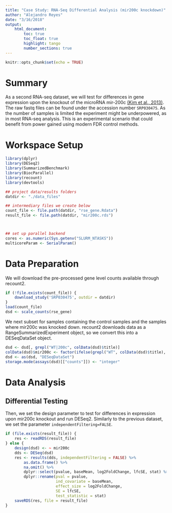 ```yaml
---
title: "Case Study: RNA-Seq Differential Analysis (mir200c knockdown)"
author: "Alejandro Reyes"
date: "3/16/2018"
output: 
    html_document:
        toc: true
        toc_float: true
        highlight: tango
        number_sections: true
---
```


```r
knitr::opts_chunk$set(echo = TRUE)
```

# Summary

As a second RNA-seq dataset, we will test for differences in gene expression upon the knockout of the microRNA mir-200c [(Kim et al., 2013)](https://doi.org/10.1038/nsmb.2701).  The raw fastq files can be found under the accession number `SRP030475`. As the number of samples is limited the experiment might be underpowered, as in most RNA-seq analysis. This is an experimental scenario that could benefit from power gained using modern FDR control methods.

# Workspace Setup

```r
library(dplyr)
library(DESeq2)
library(SummarizedBenchmark)
library(BiocParallel)
library(recount)
library(devtools)

## project data/results folders
datdir <- "./data_files"

## intermediary files we create below
count_file <- file.path(datdir, "rse_gene.Rdata")
result_file <- file.path(datdir, "mir200c.rds")



## set up parallel backend
cores <- as.numeric(Sys.getenv("SLURM_NTASKS"))
multicoreParam <- SerialParam()
```


# Data Preparation

We will download the pre-processed gene level counts available through recount2.

```r
if (!file.exists(count_file)) {
    download_study('SRP030475', outdir = datdir)
}
load(count_file)
dsd <- scale_counts(rse_gene)
```

We next subset for samples containing the control samples and the samples where mir200c was knocked down. recount2 downloads data as a RangeSummarizedExperiment object, so we convert this into a DESeqDataSet object. 

```r
dsd <- dsd[, grepl("WT|200c", colData(dsd)$title)]
colData(dsd)$mir200c <- factor(ifelse(grepl("WT", colData(dsd)$title), "WT", "KO"))
dsd <- as(dsd, "DESeqDataSet")
storage.mode(assays(dsd)[["counts"]]) <- "integer"
```

# Data Analysis

## Differential Testing

Then, we set the design parameter to test for differences in expression upon mir200c knockout and run DESeq2. Similarly to the previous dataset, we set the parameter `independentFiltering=FALSE`.

```r
if (file.exists(result_file)) {
    res <- readRDS(result_file)
} else {
    design(dsd) <- ~ mir200c
    dds <- DESeq(dsd)
    res <- results(dds, independentFiltering = FALSE) %>% 
        as.data.frame() %>%
        na.omit() %>% 
        dplyr::select(pvalue, baseMean, log2FoldChange, lfcSE, stat) %>%
        dplyr::rename(pval = pvalue,
                      ind_covariate = baseMean, 
                      effect_size = log2FoldChange,
                      SE = lfcSE, 
                      test_statistic = stat)
    saveRDS(res, file = result_file)
}
```

<!-- Add random (uninformative) covariate. -->

<!-- ```{r} -->
<!-- set.seed(4719) -->
<!-- res$rand_covar <- rnorm(nrow(res)) -->
<!-- ``` -->

<!-- ## Covariate Diagnostics -->

<!-- As with the GTEx example, the mean counts is used as the informative covariate. -->

<!-- ### Mean Counts -->

<!-- ```{r, meancov-diag-scatter, fig.width=4.5, fig.height=3.5} -->
<!-- rank_scatter(res, pvalue = "pval", covariate = "ind_covariate") + -->
<!--     ggtitle("Mean coverage as independent covariate") + -->
<!--     xlab("Mean Expression") -->
<!-- ``` -->

<!-- Similar to the GTEx dataset, keeping all the tests results in a strange discreteness. -->
<!-- This is removed once we filter very lowly expressed genes. -->
<!-- For the first covariate bin, however, there is a strange behaviour in which the distribution seems a bit skewed towards larger p-values.  -->

<!-- ```{r, meancov-diag-hist, fig.width=10, fig.height=3.2} -->
<!-- strat_hist(res, pvalue = "pval", -->
<!--            covariate = "ind_covariate", maxy = 7.5) -->

<!-- res <- filter(res, ind_covariate > 1) -->
<!-- strat_hist(res, pvalue = "pval", -->
<!--            covariate = "ind_covariate", maxy = 3) -->
<!-- ``` -->

<!-- ### Random -->

<!-- ```{r, rand-diag-scatter, fig.width=4.5, fig.height=3.5} -->
<!-- rank_scatter(res, pvalue = "pval", covariate = "rand_covar") + -->
<!--     ggtitle("Random independent covariate") -->
<!-- ``` -->

<!-- ```{r, rand-diag-hist, fig.width=10, fig.height=3.2} -->
<!-- strat_hist(res, pvalue = "pval", -->
<!--            covariate = "rand_covar", maxy = 7.5) -->
<!-- ``` -->

<!-- ## Multiple-Testing Correction - mean -->

<!-- We use the common `BenchDesign` with the set of multiple testing correction  -->
<!-- methods already included. We also add in Scott's FDR Regression (both -->
<!-- `nulltype = "empirical"` and `nulltype = "theoretical"`) -->
<!-- since our test statistics are t-distributed.  -->

<!-- ```{r} -->
<!-- if (file.exists(bench_file)) { -->
<!--     sb <- readRDS(bench_file) -->
<!-- } else { -->
<!--     bd <- initializeBenchDesign() -->

<!--    #  bd <- addBMethod(bd, "fdrreg-t", -->
<!--    #                   FDRreg::FDRreg, -->
<!--    #                   function(x) { x$FDR }, -->
<!--    #                   z = test_statistic, -->
<!--    #                   features = model.matrix( ~  splines::bs(ind_covariate, df = 3) - 1), -->
<!--    #                   nulltype = 'theoretical', -->
<!--    #                   control = list(lambda = 0.01)) -->
<!--    #   -->
<!--    # bd <- addBMethod(bd, "fdrreg-e", -->
<!--    #                   FDRreg::FDRreg, -->
<!--    #                   function(x) { x$FDR }, -->
<!--    #                   z = test_statistic, -->
<!--    #                   features = model.matrix( ~  splines::bs(ind_covariate, df = 3) - 1), -->
<!--    #                   nulltype = 'empirical', -->
<!--    #                   control = list(lambda = 0.01)) -->
<!--    #  -->
<!--    # bd <- addBMethod(bd,"AdaPTGMM_z",adapt_gmm, -->
<!--    #                   function(x){print(x$args) -->
<!--    #                    x$qvals}, -->
<!--    #                     params = rlang::quos(z = test_statistic, x= data.frame(icov=ind_covariate),  -->
<!--    #                                          beta_formulas = paste0("splines::ns(icov, df = ", seq(2,8,2), ")"), -->
<!--    #                                          nclasses=c(2,4,6), model_type="nnet", -->
<!--    #                                          alphas = seq(0.01, 0.3, 0.01) -->
<!--    #                     )) -->
<!--    new_method <- BDMethod(x = adapt_gmm,post = function(x){print(x$args) -->
<!--   x$qvals}, -->
<!--                        params = rlang::quos(z=test_statistic, x= data.frame(icov=ind_covariate),  -->
<!--                                             beta_formulas = paste0("splines::ns(icov, df = ", seq(2,8,2), ")"), -->
<!--                                             nclasses=c(2,4,6), model_type="neural", -->
<!--                                             alphas = seq(0.01, 0.3, 0.01) -->
<!--                        )) -->
<!--     #sb <- buildBench(bd, data = res, ftCols = "ind_covariate") -->
<!--     #sb <- buildBench(AdaPTGMM_z = new_method, data = res) -->
<!--     new_design <- BenchDesign(AdaPTGMM = new_method, data = res) -->
<!--   new_res <- buildBench(new_design) -->
<!--   new_res <- addPerformanceMetric(new_res, -->
<!--                                  evalMetric =  c("rejections"), -->
<!--                                  assay="default") -->
<!--     saveRDS(sb, file = bench_file) -->
<!-- } -->
<!-- ``` -->

<!-- There are some warnings from both `BH` and `fdrreg-empirical`. However, they do return results. -->
<!-- I tried to increase the `nmids` parameter for Scott's FDR Regression but this does not appear to make a difference. -->

<!-- ```{r} -->
<!-- head(assays(sb)[["bench"]]) -->
<!-- ``` -->

<!-- ## Benchmark Metrics - mean -->

<!-- `fdrreg-empirical` rejects many more hypothesis than the rest of the methods, followed by `lfdr` and `ihw`. -->

<!-- ```{r} -->
<!-- assayNames(sb) <- "qvalue" -->
<!-- sb <- addDefaultMetrics(sb) -->
<!-- estimatePerformanceMetrics(sb, alpha = 0.05, tidy = TRUE) %>% -->
<!--     filter(performanceMetric == "rejections") %>% -->
<!--     select(blabel, performanceMetric, alpha, value) %>% -->
<!--     mutate(n = nrow(sb), prop = round(value / n, 3)) %>% -->
<!--     arrange(desc(value)) %>% -->
<!--     as_tibble() %>% -->
<!--     print(n = 40) -->
<!-- ``` -->

<!-- ```{r} -->
<!-- rejections_scatter(sb, supplementary = FALSE) -->
<!-- rejection_scatter_bins(sb, covariate = "ind_covariate", -->
<!--                        bins = 4, supplementary = FALSE) -->
<!-- ``` -->

<!-- ```{r} -->
<!-- plotFDRMethodsOverlap(sb, alpha = 0.05, nsets = ncol(sb), -->
<!--                       order.by = "freq", decreasing = TRUE, -->
<!--                       supplementary = FALSE) -->
<!-- ``` -->

<!-- ```{r} -->
<!-- covariateLinePlot(sb, alpha = 0.05, covname = "ind_covariate") -->
<!-- ``` -->

<!-- ## Multiple-Testing Correction - random -->

<!-- We use the common `BenchDesign` with the set of multiple testing correction  -->
<!-- methods already included. We also add in Scott's FDR Regression (both -->
<!-- `nulltype = "empirical"` and `nulltype = "theoretical"`) -->
<!-- since our test statistics are t-distributed.  -->

<!-- ```{r} -->
<!-- if (file.exists(bench_file_uninf)) { -->
<!--     sb <- readRDS(bench_file_uninf) -->
<!-- } else { -->
<!--     bd <- initializeBenchDesign() -->

<!--     bd <- addBMethod(bd, "fdrreg-t", -->
<!--                      FDRreg::FDRreg, -->
<!--                      function(x) { x$FDR }, -->
<!--                      z = test_statistic, -->
<!--                      features = model.matrix( ~  splines::bs(ind_covariate, df = 3) - 1), -->
<!--                      nulltype = 'theoretical', -->
<!--                      control = list(lambda = 0.01)) -->

<!--    bd <- addBMethod(bd, "fdrreg-e", -->
<!--                      FDRreg::FDRreg, -->
<!--                      function(x) { x$FDR }, -->
<!--                      z = test_statistic, -->
<!--                      features = model.matrix( ~  splines::bs(ind_covariate, df = 3) - 1), -->
<!--                      nulltype = 'empirical', -->
<!--                      control = list(lambda = 0.01)) -->

<!--     res <- res %>% dplyr::mutate(ind_covariate = rand_covar) -->
<!--     sb <- buildBench(bd, data = res, ftCols = "ind_covariate") -->
<!--     saveRDS(sb, file = bench_file_uninf) -->
<!-- } -->
<!-- ``` -->

<!-- ```{r} -->
<!-- head(assays(sb)[["bench"]]) -->
<!-- ``` -->

<!-- ## Benchmark Metrics - random -->

<!-- ```{r} -->
<!-- assayNames(sb) <- "qvalue" -->
<!-- sb <- addDefaultMetrics(sb) -->
<!-- estimatePerformanceMetrics(sb, alpha = 0.05, tidy = TRUE) %>% -->
<!--     filter(performanceMetric == "rejections") %>% -->
<!--     select(blabel, performanceMetric, alpha, value) %>% -->
<!--     mutate(n = nrow(sb), prop = round(value / n, 3)) %>% -->
<!--     arrange(desc(value)) %>% -->
<!--     as_tibble() %>% -->
<!--     print(n = 40) -->
<!-- ``` -->

<!-- ```{r} -->
<!-- rejections_scatter(sb, supplementary = FALSE) -->
<!-- rejection_scatter_bins(sb, covariate = "ind_covariate", -->
<!--                        bins = 4, supplementary = FALSE) -->
<!-- ``` -->

<!-- ```{r} -->
<!-- plotFDRMethodsOverlap(sb, alpha = 0.05, nsets = ncol(sb), -->
<!--                       order.by = "freq", decreasing = TRUE, -->
<!--                       supplementary = FALSE) -->
<!-- ``` -->

<!-- ```{r} -->
<!-- covariateLinePlot(sb, alpha = 0.05, covname = "ind_covariate") -->
<!-- ``` -->

<!-- # Covariate comparison -->

<!-- Here we compare the method ranks for the different covariates at alpha = 0.10. -->

<!-- ```{r} -->
<!-- plotMethodRanks(c(bench_file, bench_file_uninf),  -->
<!--                 colLabels = c("mean", "uninf"),  -->
<!--                 alpha = 0.10, xlab = "Comparison") -->
<!-- ``` -->

<!-- # Session Info -->

<!-- ```{r} -->
<!-- sessionInfo() -->
<!-- ``` -->
